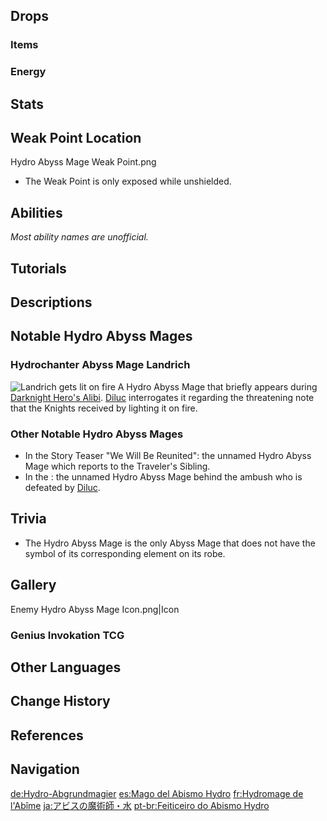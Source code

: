 {{Enemy Infobox
|image    = Enemy Hydro Abyss Mage.png
|dmgtype  = Hydro
|weakpoint = yes
|type     = Elite Enemies
|faction  = Abyss Order
|location = Multiple
|family   = The Abyss
|group    = Abyss Mages
|ability1 = Shield
|ability2 = Interruption Resistance
|ability3 = Teleport
|voiceEN  = 
|voiceJP  = [http://amuleto.jp/talents/福間竣兵.html Fukuma Shunpei ({{ja|福間竣兵}})]<ref name="Fukuma Shunpei">Twitter: [https://twitter.com/fkmshunp/status/1359480435902877698 JP VA Self Announcement] ([https://web.archive.org/web/20220704061749/https://twitter.com/fkmshunp/status/1359480435902877698 Archived])</ref>
|voiceKR  = [https://namu.wiki/w/남도형 Nam Dohyeong ({{ko|남도형}})]<ref name="Nam Dohyeong">YouTube: [https://youtu.be/6OoHaXl_hdY?t=209 KR VA Self Announcement]</ref>
}}
{{Enemy Intro}}

==Drops==
===Items===
{{Drops Table|type=Abyss Mages}}

===Energy===
{{Energy Drops
|type  = Hydro
|hp1   = 75
|p1    = 1
|hp2   = 50
|p2    = 1
|hp3   = 25
|p3    = 1
|hp4   = 0
|o4    = 1
}}

==Stats==
{{Enemy Stats|hp_ratio=2|atk_ratio=3|hp_type=1}}

==Weak Point Location==
<gallery>
Hydro Abyss Mage Weak Point.png
</gallery>
* The Weak Point is only exposed while unshielded.

==Abilities==
''Most ability names are unofficial.''
{{Enemy Attacks
|name_1 = Hydro Shield
|desc_1 = Upon initiating combat, the Hydro Abyss Mage immediately gains a {{Hydro}} [[Shield]], protecting it from damage. The shield takes damage from certain [[Elemental Reactions]] and suffers additional damage based on the strength of the attacks it receives. This shield is weakest to {{Dendro}}.
{{Elemental Shield Data|Hydro|12}}
|strat_1 = Aside from using {{Dendro}}, {{Cryo}} attacks are also effective against the Abyss Mage as it will freeze the mage in place.

|name_2 = Water Ball
|desc_2 = Shoots a water projectile at the target, dealing '''100% ATK''' as {{Color|Hydro DMG}}
|file_2 = Hydro Abyss Mage Normal Attack

|name_3 = Special Attack - Bubbling Offering
|desc_3 = Releases a homing [[Bubbles|Mist Bubble]] that deals '''100% ATK''' as {{Color|Hydro DMG}} on impact and traps the target inside. These bubbles can also trap other small enemies if they come in contact. The homing bubble itself is very fragile and will pop when coming into contact on anything with a hitbox aside from the player. The player can use [[AoE]] or ranged attacks can help pop it from a distance, or make the bubble run into another enemy or object.
|file_3 = Hydro Abyss Mage Special Attack

|name_4 = Teleportation
|desc_4 = If the target is too far from the mage, it clutches its mask and teleports directly in front of the target, dealing '''100% ATK''' as {{Color|Hydro DMG}} at its location upon reappearance. The mage can also teleport away from the player to avoid attacks when vulnerable.

|name_5 = Rite of Mortal Water
|desc_5 = If the mage is left alone after its shield is destroyed, summons a large amount of bubbles around it which deal '''100% ATK''' as {{Color|Hydro DMG}} on impact and traps the target inside. During this attack, the mage's [[Interruption Resistance]] is increased. If the mage is not staggered or defeated within 10 seconds, it regains a Hydro Shield, dealing '''200% ATK''' as {{Color|Hydro DMG}}.

|name_6 = Enhancement
|desc_6 = Certain enhanced Hydro Abyss Mages can be found in certain [[Domains]], [[Spiral Abyss]], overworld events and challenges. There are 3 possible types of enhancements: Attack, Shield, and Teleportation.
* '''Attack Enhancement:''' When a homing '''Mist Bubble''' traps a player, it will deal DMG twice.
* '''Shield Enhancement:''' The '''Hydro Shield''' becomes twice as durable. When a character's attack hits the shield, 1 [[gauge unit]] of Hydro will be applied to the character.
* '''Teleportation Enhancement:''' While teleporting, deals '''100% ATK''' as {{Color|Hydro DMG}} at its location upon disappearance.
}}

==Tutorials==
{{Tutorial|Hydro Abyss Mage}}

==Descriptions==
{{Description|Abyss creatures that utilize Hydro energy in battle.<br>Stories circulate among adventurers that Abyss Mages are at the lowest rung of the Abyss Order's hierarchy and that they roam the various lands to scheme fell deeds of destruction. Though they also often make fun of these Abyss Mages, saying that the most harm they can do is to cause rheumatism or a common cold, their power is not to be underestimated.|[[Archive]]}}

==Notable Hydro Abyss Mages==
===Hydrochanter Abyss Mage Landrich===
[[File:Miscellaneous Diluc Story Quest Hydro Abyss Mage.png|alt=A Hydro Abyss Mage gets lit on fire|thumb|Landrich gets lit on fire]]
A Hydro Abyss Mage that briefly appears during [[Darknight Hero's Crisis|Darknight Hero's Alibi]]. [[Diluc]] interrogates it regarding the threatening note that the Knights received by lighting it on fire.{{clr}}

===Other Notable Hydro Abyss Mages===
* In the Story Teaser "We Will Be Reunited": the unnamed Hydro Abyss Mage which reports to the Traveler's Sibling.
* In the {{Quest|Crash Course}}: the unnamed Hydro Abyss Mage behind the ambush who is defeated by [[Diluc]].

==Trivia==
* The Hydro Abyss Mage is the only Abyss Mage that does not have the symbol of its corresponding element on its robe.

==Gallery==
<gallery>
Enemy Hydro Abyss Mage Icon.png|Icon
</gallery>

===Genius Invokation TCG===
{{Genius Invokation TCG Cards by Featured Gallery}}

==Other Languages==
{{Other Languages
|en      = Hydro Abyss Mage
|zhs     = 水深渊法师
|zhs_rm  = Shuǐ Shēnyuān Fǎshī
|zht     = 水深淵法師
|zht_rm  = Shuǐ Shēnyuān Fǎshī
|zh_tl   = Hydro Abyss Mage
|ja      = アビスの魔術師・水
|ja_rm   = Abisu no Majutsushi - Mizu
|ja_tl   = Mage of the Abyss: Hydro
|ko      = 물의 {{tt|심연|深淵}} 메이지
|ko_rm   = Mul-ui Simyeon Meiji
|ko_tl   = Abyss Mage of Water
|es      = Mago del Abismo Hydro
|es_tl   = Hydro Abyss Mage
|fr      = Hydromage de l'Abîme
|fr_tl   = Abyss Hydromage
|ru      = Гидро маг Бездны
|ru_tl   = Hydro Abyss Mage
|th      = Hydro Abyss Mage
|vi      = Pháp Sư Vực Sâu Thủy
|vi_tl   = Hydro Abyss Mage
|de      = Hydro-Abgrundmagier
|de_tl   = Hydro Abyss Mage
|id      = Hydro Abyss Mage
|pt      = Feiticeiro do Abismo Hydro
|pt_tl   = Hydro Abyss Sorcerer
|tr      = Hiçlik Su Büyücüsü
|tr_tl   = Abyss Water Mage
|it      = Mago dell'Abisso di Hydro
|it_tl   = Hydro Abyss Mage
}}

==Change History==
{{Change History|1.0}}

==References==
{{Reflist}}

==Navigation==
{{Enemy Navbox|type=Elite}}

[[de:Hydro-Abgrundmagier]]
[[es:Mago del Abismo Hydro]]
[[fr:Hydromage de l'Abîme]]
[[ja:アビスの魔術師・水]]
[[pt-br:Feiticeiro do Abismo Hydro]]
